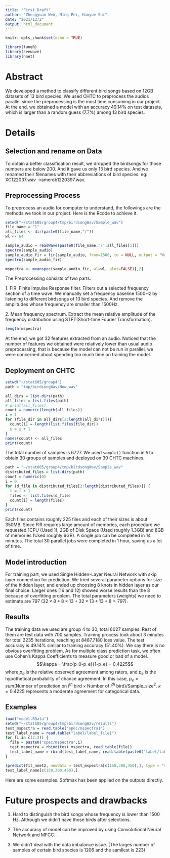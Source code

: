 ```yaml
---
title: "First_Draft"
author: "Zhengyuan Wen, Ming Pei, Haoyue Shi"
date: "2021/12/2"
output: html_document
---
```


```r
knitr::opts_chunk$set(echo = TRUE)
```

```r
library(tuneR)
library(seewave)
library(nnet)
```

# Abstract

We developed a method to classify different bird songs based on 12GB datasets of 13 bird species. We used CHTC to preprocess the audios parallel since the preprocessing is the most time consuming in our project. At the end, we obtained a model with an accuracy 49.14% on test datasets, which is larger than a random guess (7.7%) among 13 bird species.

# Details

## Selection and rename on Data

To obtain a better classification result, we dropped the birdsongs for those numbers are below 200. And it gave us only 13 bird species. And we renamed their filenames with their abbreviations of bird species. eg: XC122037.wav ->amerob1220397.wav.

## Preprocessing Process

To preprocess an audio for computer to understand, the followings are the methods we took in our project. Here is the Rcode to achieve it.

```r
setwd("~/stat605/group4/tmp/birdsongWav/Sample_wav")
file_name = "1"
all_files <- dir(paste0(file_name,"/"))
wl <- 64

sample_audio = readWave(paste0(file_name,'/',all_files[1]))
spectro(sample_audio)
sample_audio_fir = fir(sample_audio, from=1500, to = NULL, output = "Wave")
spectro(sample_audio_fir)

mspectra <- meanspec(sample_audio_fir, wl=wl, plot=FALSE)[,2]
```

The Preprocessing consists of two parts.

1\. FIR: Finite Impulse Response filter. Filters out a selected frequency section of a time wave. We manually set a frequency baseline 1500Hz by listening to different birdsongs of 13 bird species. And remove the amplitudes whose frequency are smaller than 1500Hz.

2\. Mean frequency spectrum. Extract the mean relative amplitude of the frequency distribution using STFT(Short-time Fourier Transformation).

```r
length(mspectra)
```

At the end, we got 32 features extracted from an audio. Noticed that the number of features we obtained were relatively lower than usual audio preprocessing, that is because the model can not be run in parallel, we were concerned about spending too much time on training the model.

## Deployment on CHTC

```r
setwd("~/stat605/group4")
path = "tmp/birdsongWav/New_wav"

all_dirs = list.dirs(path)
all_files = list.files(path)
# print(all_files)
count = numeric(length(all_files))
i = 1
for (file_dir in all_dirs[2:length(all_dirs)]){
  count[i] = length(list.files(file_dir))
  i = i + 1
}
names(count) <- all_files
print(count)
```

The total number of samples is 6727. We used `sample()` function in `R` to obtain 30 groups of samples and deployed on 30 CHTC machines.

```r
path = "~/stat605/group4/tmp/birdsongWav/Sample_wav"
distributed_files = list.dirs(path)
count = numeric(0)
i = 0
for (d_file in distributed_files[2:length(distributed_files)]) {
  i = i + 1
  files <- list.files(d_file)
  count[i] = length(files)
}
print(count)
```

Each files contains roughly 225 files and each of their sizes is about 350MB. Since FIR requires large amount of memories, each procedure we requested 1CPU (Used 1), 2GB of Disk Space (Used roughly 1.3GB) and 8GB of memories (Used roughly 6GB). A single job can be completed in 14 minutes. The total 30 parallel jobs were completed in 1 hour, saving us a lot of time.

## Model introduction

For training part, we used Single Hidden-Layer Neural Network with skip layer connection for prediction. We tried several parameter options for size of the hidden layer, and ended up choosing 8 knots in hidden layer as our final choice. Larger ones (16 and 12) showed worse results than the 8 because of overfitting problem. The total parameters (weights) we need to estimate are 797 ($32\times 8 +8\times 13+32\times 13 + 13 + 8 = 797$).

## Results

The training data we used are group 4 to 30, total 6027 samples. Rest of them are test data with 700 samples. Training process took about 3 minutes for total 2235 iterations, reaching at 8487.7180 loss value. The test accuracy is 49.14% similar to training accuracy (51.40%). We say there is no obvious overfitting problem. As for multiple class prediction task, we often use Cohen's Kappa Coefficients to measure good or bad of a model. $$\kappa = \frac{p_0-p_e}{1-p_e} = 0.4225$$ where $p_o$ is the relative observed agreement among raters, and $p_e$ is the hypothetical probability of chance agreement. In this case, $p_e = sum(\text{Number of prediction on i}^{th} \text{ bird}\times \text{Number of }i^{th} \text{ bird})/\text{Sample_size}^2$. $\kappa = 0.4225$ represents a moderate agreement for categorical data.

## Examples

```r
load("model.RData")
setwd("~/stat605/group4/tmp/birdsongWav/results")
test_mspectra = read.table("spec/mspectra1")
test_label_name = read.table("label/label_file1")
for (i in c(2:3)) {
  file = paste0("spec/mspectra",i)
  test_mspectra = rbind(test_mspectra, read.table(file))
  test_label_name = rbind(test_label_name, read.table(paste0("label/label_file",i)))
}

(predict(fit_nnet2, newdata = test_mspectra[c(150,300,450),], type = "raw"))
test_label_name[c(150,300,450),]

```

Here are some examples. Softmax has been applied on the outputs directly.

# Future prospects and drawbacks

1.  Hard to distinguish the bird songs whose frequency is lower than 1500 Hz. Although we didn't have those birds after selections.

2.  The accuracy of model can be improved by using Convolutional Neural Network and MFCC.

3.  We didn't deal with the data imbalance issue. (The larges number of samples of certain bird species is 1206 and the samllest is 223)
